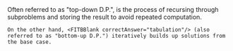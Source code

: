 <FITBBlock hint="Recall the difference between **memoization** and **tabulation**">
    Often referred to as "top-down D.P.", <FITBBlank correctAnswer="memoization"/> is the process of recursing through subproblems and storing the result to avoid repeated computation.

    On the other hand, <FITBBlank correctAnswer="tabulation"/> (also referred to as "bottom-up D.P.") iteratively builds up solutions from the base case.
</FITBBlock>